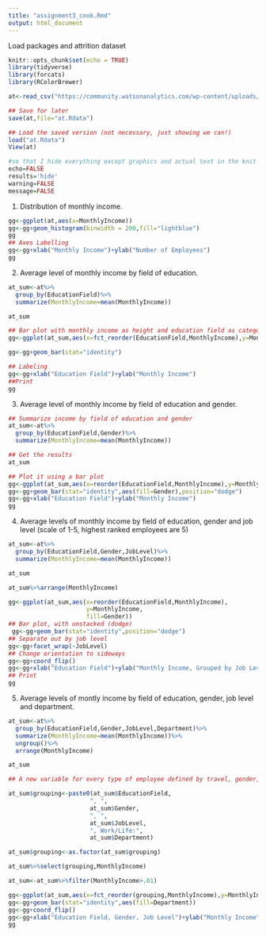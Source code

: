 ```yaml
---
title: "assignment3_cook.Rmd"
output: html_document
---
```


Load packages and attrition dataset
```r
knitr::opts_chunk$set(echo = TRUE)
library(tidyverse)
library(forcats)
library(RColorBrewer)
```
```r
at<-read_csv("https://community.watsonanalytics.com/wp-content/uploads/2015/03/WA_Fn-UseC_-HR-Employee-Attrition.csv")

## Save for later
save(at,file="at.Rdata")

## Load the saved version (not necessary, just showing we can!)
load("at.Rdata")
View(at)
```
```r
#so that I hide everything except graphics and actual text in the knit version
echo=FALSE 
results='hide' 
warning=FALSE 
message=FALSE
```
1.  Distribution of monthly income.
```r
gg<-ggplot(at,aes(x=MonthlyIncome))
gg<-gg+geom_histogram(binwidth = 200,fill="lightblue")
gg
## Axes Labelling 
gg<-gg+xlab("Monthly Income")+ylab("Number of Employees")
gg
``` 

2.  Average level of monthly income by field of education.
```r

at_sum<-at%>%
  group_by(EducationField)%>%
  summarize(MonthlyIncome=mean(MonthlyIncome))

at_sum

```
```r
## Bar plot with monthly income as height and education field as category, bars ordered by level
gg<-ggplot(at_sum,aes(x=fct_reorder(EducationField,MonthlyIncome),y=MonthlyIncome))

gg<-gg+geom_bar(stat="identity")

## Labeling
gg<-gg+xlab("Education Field")+ylab("Monthly Income")
##Print
gg
```

3.  Average level of monthly income by field of education and gender.
```r
## Summarize income by field of education and gender
at_sum<-at%>%
  group_by(EducationField,Gender)%>%
  summarize(MonthlyIncome=mean(MonthlyIncome))

## Get the results
at_sum

## Plot it using a bar plot
gg<-ggplot(at_sum,aes(x=reorder(EducationField,MonthlyIncome),y=MonthlyIncome,color=Gender))
gg<-gg+geom_bar(stat="identity",aes(fill=Gender),position="dodge")
gg<-gg+xlab("Education Field")+ylab("Monthly Income")
gg
```

4. Average levels of monthly income by field of education, gender and job level (scale of 1-5, highest ranked employees are 5)
```r

at_sum<-at%>%
  group_by(EducationField,Gender,JobLevel)%>%
  summarize(MonthlyIncome=mean(MonthlyIncome))

at_sum

at_sum%>%arrange(MonthlyIncome)

gg<-ggplot(at_sum,aes(x=reorder(EducationField,MonthlyIncome),
                      y=MonthlyIncome,
                      fill=Gender))
## Bar plot, with unstacked (dodge)
 gg<-gg+geom_bar(stat="identity",position="dodge")
## Separate out by job level
gg<-gg+facet_wrap(~JobLevel)
## Change orientation to sideways
gg<-gg+coord_flip()
gg<-gg+xlab("Education Field")+ylab("Monthly Income, Grouped by Job Level 1-5")
## Print
gg
```

5. Average levels of montly income by field of education, gender, job level and department.
```r

at_sum<-at%>%
  group_by(EducationField,Gender,JobLevel,Department)%>%
  summarize(MonthlyIncome=mean(MonthlyIncome))%>%
  ungroup()%>%
  arrange(MonthlyIncome)

at_sum

## A new variable for every type of employee defined by travel, gender, marital status, and happiness with work/life

at_sum$grouping<-paste0(at_sum$EducationField,
                       ", ",
                       at_sum$Gender,
                       ", ",
                       at_sum$JobLevel,
                       ", Work/Life:",
                       at_sum$Department)

at_sum$grouping<-as.factor(at_sum$grouping)

at_sum%>%select(grouping,MonthlyIncome)

at_sum<-at_sum%>%filter(MonthlyIncome>.01)

gg<-ggplot(at_sum,aes(x=fct_reorder(grouping,MonthlyIncome),y=MonthlyIncome))
gg<-gg+geom_bar(stat="identity",aes(fill=Department))
gg<-gg+coord_flip()
gg<-gg+xlab("Education Field, Gender, Job Level")+ylab("Monthly Income")
gg

```


